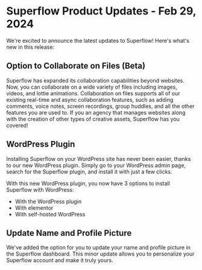 # Superflow Product Updates - Feb 29, 2024

We're excited to announce the latest updates to Superflow! Here's what's new in this release:


## Option to Collaborate on Files (Beta)
Superflow has expanded its collaboration capabilities beyond websites. Now, you can collaborate on a wide variety of files including images, videos, and lottie animations. Collaboration on files supports all of our existing real-time and async collaboration features, such as adding comments, voice notes, screen recordings, group huddles, and all the other features you are used to. If you an agency that manages websites along with the creation of other types of creative assets, Superflow has you covered!

## WordPress Plugin
Installing Superflow on your WordPress site has never been easier, thanks to our new WordPress plugin. Simply go to your WordPress admin page, search for the Superflow plugin, and install it with just a few clicks.

With this new WordPress plugin, you now have 3 options to install Superflow with WordPress:
- With the WordPress plugin
- With elementor
- With self-hosted WordPress

## Update Name and Profile Picture
We've added the option for you to update your name and profile picture in the Superflow dashboard. This minor update allows you to personalize your Superflow account and make it truly yours.

